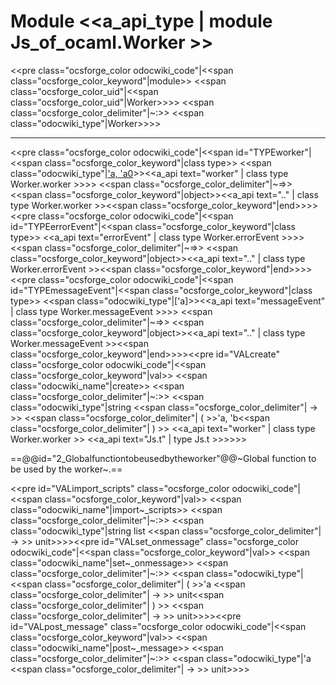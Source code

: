 =Module <<a_api_type | module Js_of_ocaml.Worker >> =
<<pre class="ocsforge_color odocwiki_code"|<<span class="ocsforge_color_keyword"|module>> <<span class="ocsforge_color_uid"|<<span class="ocsforge_color_uid"|Worker>>>> <<span class="ocsforge_color_delimiter"|~:>> <<span class="odocwiki_type"|Worker>>>>
----
<<pre class="ocsforge_color odocwiki_code"|<<span id="TYPEworker"|<<span class="ocsforge_color_keyword"|class type>> <<span class="odocwiki_type"|[['a, 'a0]]>><<a_api text="worker" | class type Worker.worker >>>> <<span class="ocsforge_color_delimiter"|~=>> <<span class="ocsforge_color_keyword"|object>><<a_api text=".." | class type Worker.worker >><<span class="ocsforge_color_keyword"|end>>>><<pre class="ocsforge_color odocwiki_code"|<<span id="TYPEerrorEvent"|<<span class="ocsforge_color_keyword"|class type>> <<a_api text="errorEvent" | class type Worker.errorEvent >>>> <<span class="ocsforge_color_delimiter"|~=>> <<span class="ocsforge_color_keyword"|object>><<a_api text=".." | class type Worker.errorEvent >><<span class="ocsforge_color_keyword"|end>>>><<pre class="ocsforge_color odocwiki_code"|<<span id="TYPEmessageEvent"|<<span class="ocsforge_color_keyword"|class type>> <<span class="odocwiki_type"|['a]>><<a_api text="messageEvent" | class type Worker.messageEvent >>>> <<span class="ocsforge_color_delimiter"|~=>> <<span class="ocsforge_color_keyword"|object>><<a_api text=".." | class type Worker.messageEvent >><<span class="ocsforge_color_keyword"|end>>>><<pre id="VALcreate" class="ocsforge_color odocwiki_code"|<<span class="ocsforge_color_keyword"|val>> <<span class="odocwiki_name"|create>> <<span class="ocsforge_color_delimiter"|~:>> <<span class="odocwiki_type"|string <<span class="ocsforge_color_delimiter"| -> >> <<span class="ocsforge_color_delimiter"| ( >>'a, 'b<<span class="ocsforge_color_delimiter"| ) >> <<a_api text="worker" | class type Worker.worker >> <<a_api text="Js.t" | type Js.t >>>>>>

==@@id="2_Globalfunctiontobeusedbytheworker"@@~Global function to be used by the worker~.==

<<pre id="VALimport_scripts" class="ocsforge_color odocwiki_code"|<<span class="ocsforge_color_keyword"|val>> <<span class="odocwiki_name"|import~_scripts>> <<span class="ocsforge_color_delimiter"|~:>> <<span class="odocwiki_type"|string list <<span class="ocsforge_color_delimiter"| -> >> unit>>>><<pre id="VALset_onmessage" class="ocsforge_color odocwiki_code"|<<span class="ocsforge_color_keyword"|val>> <<span class="odocwiki_name"|set~_onmessage>> <<span class="ocsforge_color_delimiter"|~:>> <<span class="odocwiki_type"|<<span class="ocsforge_color_delimiter"| ( >>'a <<span class="ocsforge_color_delimiter"| -> >> unit<<span class="ocsforge_color_delimiter"| ) >> <<span class="ocsforge_color_delimiter"| -> >> unit>>>><<pre id="VALpost_message" class="ocsforge_color odocwiki_code"|<<span class="ocsforge_color_keyword"|val>> <<span class="odocwiki_name"|post~_message>> <<span class="ocsforge_color_delimiter"|~:>> <<span class="odocwiki_type"|'a <<span class="ocsforge_color_delimiter"| -> >> unit>>>>